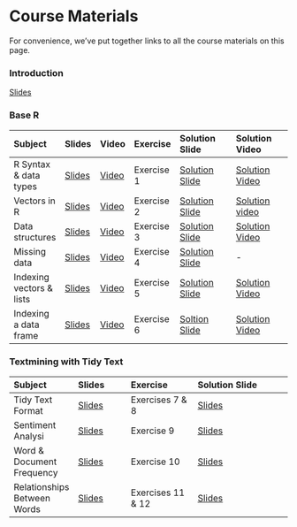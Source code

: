 # Course Materials

For convenience, we've put together links to all the course materials on this page. 

### Introduction {-}

[Slides]()

### Base R {-}

| Subject | Slides | Video | Exercise | Solution Slide | Solution Video |
|:--------|:-------|:------|:---------|:-------------|:-------------|
| R Syntax & data types | [Slides](https://utrechtuniversity.github.io/workshop-introduction-to-R-and-data/slides/slides_introduction.html#18) | [Video](https://youtu.be/S8zTmEvpYYk) | Exercise 1 | [Solution Slide](https://utrechtuniversity.github.io/workshop-introduction-to-R-and-data/slides/slides_introduction.html#27) | [Solution Video](https://youtu.be/V8za6GR7u8Q) |
| Vectors in R | [Slides](https://utrechtuniversity.github.io/workshop-introduction-to-R-and-data/slides/slides_introduction.html#28) | [Video](https://youtu.be/XMFjteCdHbQ) | Exercise 2 | [Solution Slide](https://utrechtuniversity.github.io/workshop-introduction-to-R-and-data/slides/slides_introduction.html#40) | [Solution video](https://youtu.be/rIieuoYT4z0) |
| Data structures | [Slides](https://utrechtuniversity.github.io/workshop-introduction-to-R-and-data/slides/slides_introduction.html#41) | [Video](https://youtu.be/Ffk2Kxa_b_M) | Exercise 3 | [Solution Slide](https://utrechtuniversity.github.io/workshop-introduction-to-R-and-data/slides/slides_introduction.html#50) | [Solution Video](https://youtu.be/A1GsHC6pIio) |
| Missing data | [Slides](https://utrechtuniversity.github.io/workshop-introduction-to-R-and-data/slides/slides_introduction.html#53) | [Video](https://youtu.be/4gVvlg1Itzs) | Exercise 4 | [Solution Slide](https://utrechtuniversity.github.io/workshop-introduction-to-R-and-data/slides/slides_introduction.html#63) | - |
| Indexing vectors & lists | [Slides](https://utrechtuniversity.github.io/workshop-introduction-to-R-and-data/slides/slides_introduction.html#66) | [Video](https://youtu.be/e10nO2swYIE) | Exercise 5 | [Solution Slide](https://utrechtuniversity.github.io/workshop-introduction-to-R-and-data/slides/slides_introduction.html#79) | [Solution Video](https://youtu.be/4BZGGq-nBos) |
| Indexing a data frame | [Slides](https://utrechtuniversity.github.io/workshop-introduction-to-R-and-data/slides/slides_introduction.html#80) | [Video](https://youtu.be/m15hbXG6I-Y) | Exercise 6 | [Soltion Slide](https://utrechtuniversity.github.io/workshop-introduction-to-R-and-data/slides/slides_introduction.html#91) | [Solution Video](https://youtu.be/DUk9bfcSwbA) |

### Textmining with Tidy Text {-}

| Subject | Slides | Exercise | Solution Slide | 
|:--------|:-------|:---------|:-------------|
| Tidy Text Format | [Slides]() | Exercises 7 & 8 | [Slides]()
| Sentiment Analysi| [Slides]() | Exercise 9 | [Slides]()
| Word & Document Frequency | [Slides]() | Exercise 10 | [Slides]()
| Relationships Between Words | [Slides]() | Exercises 11 & 12 | [Slides]()
